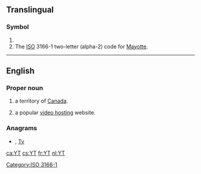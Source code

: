 {{also|yT|yt|.yt}}
==Translingual==

===Symbol===
{{head|mul|symbol}}

# {{SI-unit-abb|yotta|tesla|[[magnetic flux density]]}}
# The [[ISO]] 3166-1 two-letter (alpha-2) code for [[Mayotte]].

[[Category:ISO 3166-1]]

----

==English==

===Proper noun===
{{en-proper noun}}

# {{initialism of|Yukon Territory|lang=en|dot=,}} a territory of [[Canada]].
# {{lb|en|Internet}} {{abbreviation of|YouTube|lang=en|dot=,}} a popular [[video hosting]] website.

===Anagrams===
* {{l|en|ty}} , [[Ty#English|Ty]]

[[ca:YT]]
[[cs:YT]]
[[fr:YT]]
[[nl:YT]]